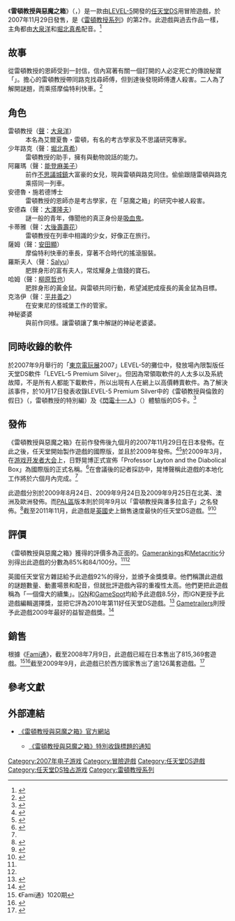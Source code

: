 {{Infobox animanga/Headerofja
|標題= 雷頓教授與惡魔之箱
|圖像= Laytonpandora'sboxcover.jpg
|尺寸= 256px
|說明= 
|日文名稱= レイトン教授と悪魔の箱
|英文名稱= Professor Layton and Pandora's Box
|假名= れいとんきょうじゅとあくまのはこ
|羅馬字= reitonkyoujuto akumanohako
|類型= 解謎幻想冒險
}}
{{Infobox animanga/Game
|標題= 
|遊戲類型= [[益智游戏|益智]][[冒险游戏|冒险游戏]]
|使用平臺= [[任天堂DS|NDS]]
|開發團隊= [[LEVEL-5|LEVEL-5]]
|代理商=LEVEL-5（仅日本）<br>[[任天堂|任天堂]]
|製作人= [[日野晃博|日野晃博]]
|監製= 
|腳本= 
|人物設定= 
| series = 《[[雷頓教授系列|雷頓教授系列]]》
|音樂= [[西浦智仁|西浦智仁]]
|媒體= DS card
|遊戲人數= 1人遊戲
|發售日= {{vgrelease new|JP|2007年11月29日|NA|2009年8月24日|AU|2009年9月24日|EU|2009年9月25日}}
|啟用時期= 
|售價= {{flagicon|Japan}} 4,800日圓
|銷售數量= {{flagicon|Japan}}约93万套<br>{{flagicon|USA}}{{flagicon|EU}}243万套
|對象年齡= {{vgratings|ACB=PG|CERO=A|ESRB=E10+|PEGI=7}}
| modes = [[單人遊戲|單人]]
|周邊界面= 
|其他= 主題曲「iris ～幸福之箱～」<br />[[Salyu|Salyu]]（TOY'S FACTORY）
}}
{{Infobox animanga/Footerofja}}

《'''雷頓教授與惡魔之箱'''》（{{lang|ja|レイトン教授と悪魔の箱}}，{{lang en|'''Professor Layton and Pandora's Box'''}}）是一款由[[LEVEL-5|LEVEL-5]]開發的[[任天堂DS|任天堂DS]]用冒險遊戲，於2007年11月29日發售，是《[[雷頓教授系列|雷頓教授系列]]》的第2作。此遊戲與過去作品一樣，主角都由[[大泉洋|大泉洋]]和[[堀北真希|堀北真希]]配音。<ref>{{cite web |url=http://www.eurogamer.net/articles/professor-layton-sequel-euro-date |title=Professor Layton sequel Euro date |first=Tom |last=Bramwell |date=2009-07-15 |work=Eurogamer |accessdate=2011-10-09 |archive-date=2009-10-25 |archive-url=https://web.archive.org/web/20091025075805/http://www.eurogamer.net/articles/professor-layton-sequel-euro-date |dead-url=no }}</ref>

== 故事 ==
從雷頓教授的恩師受到一封信，信內寫著有關一個打開的人必定死亡的傳說秘寶「{{nihongo|惡魔之箱|悪魔の箱}}」。擔心的雷頓教授帶同路克找尋師傅，但到達後發現師傅遭人殺害。二人為了解開謎題，而乘搭摩倫特利快車。<ref>{{cite web |url=http://www.nintendo.com/games/detail/78lsGsdul2muEsJxUvpZjdG991wD-MF4 |title=Professor Layton and the Diabolical Box |work=Nintendo.com |publisher=Nintendo of America |accessdate=2011-10-09 |archive-date=2011-09-26 |archive-url=https://web.archive.org/web/20110926220135/http://www.nintendo.com/games/detail/78lsGsdul2muEsJxUvpZjdG991wD-MF4 |dead-url=no }}</ref>

== 角色 ==
;雷頓教授（[[日本配音員|聲]]：[[大泉洋|大泉洋]]）
:本名為艾爾夏魯・雷頓，有名的考古學家及不思議研究專家。
;少年路克（聲：[[堀北真希|堀北真希]]）
:雷頓教授的助手，擁有與動物說話的能力。
;阿羅瑪（聲：[[能登麻美子|能登麻美子]]）
:前作[[雷頓教授與不可思議城鎮|不思議城鎮]]大富豪的女兒，現與雷頓與路克同住。偷偷跟隨雷頓與路克乘搭同一列車。
;安德魯・施若德博士
:雷頓教授的恩師亦是考古學家，在「惡魔之箱」的研究中被人殺害。
;安德森（聲：[[大澤隆夫|大澤隆夫]]）
:謎一般的青年，傳聞他的真正身份是[[吸血鬼|吸血鬼]]。
;卡蒂雅（聲：[[大後壽壽花|大後壽壽花]]）
:雷頓教授在列車中相識的少女，好像正在旅行。
;薩姆（聲：[[安田顯|安田顯]]）
:摩倫特利快車的車長，穿著不合時代的搖滾服裝。
;羅斯夫人（聲：[[Salyu|Salyu]]）
:肥胖身形的富有夫人，常炫耀身上值錢的寶石。
;哈姆（聲：[[柳原哲也|柳原哲也]]）
:肥胖身形的黃金鼠。與雷頓共同行動，希望減肥成瘦長的黃金鼠為目標。
;克洛伊（聲：[[平井善之|平井善之]]）
:在安東尼的怪城堡工作的管家。
;神秘婆婆
:與前作同樣。讓雷頓讓了集中解謎的神祕老婆婆。

== 同時收錄的軟件 ==
於2007年9月舉行的「[[東京電玩展|東京電玩展]]2007」LEVEL-5的攤位中，發放場內限製版任天堂DS軟件「LEVEL-5 Premium Silver」。但因為常領取軟件的人太多以及系統故障，不是所有人都能下載軟件，所以出現有人在網上以高價轉賣軟件。為了解決該事件，於10月17日發表收錄LEVEL-5 Premium Silver中的《雷頓教授與倫敦的假日》（{{lang|ja|レイトン教授とロンドンの休日}}，雷頓教授的特別編）及《[[閃電十一人|閃電十一人]]》（{{lang|ja|イナズマイレブン}}）體驗版的DS卡。<ref>{{Cite web |url=http://andriasang.com/obj8tu/ |title=Level 5 Premium Silver |access-date=2013-07-14 |archive-date=2013-07-14 |archive-url=https://archive.is/20130714093023/andriasang.com/obj8tu/ |dead-url=no }}</ref>

==發佈==
《雷頓教授與惡魔之箱》在前作發佈後九個月的2007年11月29日在日本發佈。在此之後，任天堂開始製作遊戲的國際版，並且於2009年發佈。<ref name="hiddendoor">{{Cite news|url=http://www.wired.com/gamelife/2008/02/professor-layto/|title=Professor Layton Sequel Confirmed for U.S.|accessdate=2011-11-14|publisher=Wired|author=Kohler, Chris|work=GameLife|date=2008-02-09|archive-date=2010-08-22|archive-url=https://web.archive.org/web/20100822063941/http://www.wired.com/gamelife/2008/02/professor-layto/|dead-url=no}}</ref><ref name="hdkotaku">{{Cite web|url=http://kotaku.com/354754/professor-layton-sequel-coming-says-game-manual|title=Professor Layton Coming Says Game Manual|accessdate=2011-11-14|publisher=Kotaku|year=2008|archive-date=2009-04-15|archive-url=https://web.archive.org/web/20090415134521/http://kotaku.com/354754/professor-layton-sequel-coming-says-game-manual|dead-url=no}}</ref>於2009年3月，在[[游戏开发者大会|游戏开发者大会]]上，日野晃博正式宣佈「Professor Layton and the Diabolical Box」為國際版的正式名稱。<ref name="laytonwatch">{{Cite news|url=http://www.wired.com/gamelife/2009/03/layton-watch-cl/|title=Layton Watch: Clues to a Sequel at GDC|accessdate=2011-11-14|publisher=Wired|author=Kohler, Chris|work=GameLife|date=2009-03-25|archive-date=2010-08-13|archive-url=https://web.archive.org/web/20100813120641/http://www.wired.com/gamelife/2009/03/layton-watch-cl/|dead-url=no}}</ref>在會議後的記者採訪中，晃博聲稱此遊戲的本地化工作將於六個月內完成。<ref name="laytonwatch"/>

此遊戲分別於2009年8月24日、2009年9月24日及2009年9月25日在北美、澳洲及歐洲發佈。而[[PAL區|PAL區]]版本則於同年9月以「雷頓教授與潘多拉盒子」之名發佈。<ref name="pandorasboxannouncement">{{Cite web|url=http://www.eurogamer.net/articles/professor-layton-sequel-euro-date|title=Professor Layton sequel Euro date|accessdate=2011-11-14|publisher=EuroGamer|year=2009|author=Bramwell, Tom|archive-date=2009-10-25|archive-url=https://web.archive.org/web/20091025075805/http://www.eurogamer.net/articles/professor-layton-sequel-euro-date|dead-url=no}}</ref>截至2011年11月，此遊戲是[[英國|英國]]史上銷售速度最快的任天堂DS遊戲。<ref name="gogospeedracer">{{Cite web|url=http://www.videogamer.com/ds/pokemon_white/news/pokemon_black_white_3rd_biggest_nintendo_launch_ever.html|title=Pokemon Black/White 3rd biggest Nintendo launch ever|accessdate=2011-11-14|publisher=Pro-G Media|year=2011|author=Orry, Tom|work=Videogamer|archive-url=https://web.archive.org/web/20150914205653/http://www.videogamer.com/ds/pokemon_white/news/pokemon_black_white_3rd_biggest_nintendo_launch_ever.html|archive-date=2015-09-14|dead-url=yes}}</ref><ref name="gogospeedraceronm">{{Cite web|url=http://www.officialnintendomagazine.co.uk/24419/newspokmon-white-is-2nd-fastest-selling-ds-game-ever/|title=Pokemon White is 2nd fastest selling DS game ever|accessdate=2011-11-14|publisher=Future Publishing Ltd.|year=2011|author=East, Thomas|work=Official Nintendo Magazine}}{{Dead link|date=2018年11月 |bot=InternetArchiveBot |fix-attempted=yes }}</ref>

==評價==
{{Video game reviews
| title = 
| subtitle = 
| state = 
<!-- Aggregators -->
| GR = 85%<ref name="gamerankings">{{cite web| url = http://www.gamerankings.com/ds/938420-professor-layton-and-the-diabolical-box/index.html| title = Professor Layton and the Diabolical Box| publisher = Game Rankings| accessdate = 2010-01-12| archive-date = 2010-01-03| archive-url = https://web.archive.org/web/20100103000937/http://www.gamerankings.com/ds/938420-professor-layton-and-the-diabolical-box/index.html| dead-url = no}}</ref>
| MC = 84%<ref name="metacritic">{{cite web| url = http://www.metacritic.com/game/ds/professor-layton-and-the-diabolical-box| title = Professor Layton and the Diabolical Box| publisher = Metacritic| accessdate = 2010-01-12| archive-date = 2010-08-24| archive-url = https://web.archive.org/web/20100824193127/http://www.metacritic.com/game/ds/professor-layton-and-the-diabolical-box| dead-url = no}}</ref>
<!-- Reviewers -->
| 1UP = A+<ref>{{cite web| url = http://www.1up.com/do/reviewPage?cId=3175744&p=39| title = Professor Layton and the Diabolical Box Review| publisher = 1UP| year = 2009| author = Haywald, Justin| accessdate = 2011-01-12}}{{dead link|date=十一月 2017 |bot=InternetArchiveBot }}</ref>
| Edge = 7/10<ref name="edgeboxrev">{{cite journal | title=Professor Layton and Pandora's Box Review| journal=Edge Magazine| year=2009| volume=207| page=104}}</ref>
| EuroG = 8/10<ref name="egpyboxrev">{{Cite web|url=http://www.eurogamer.net/articles/professor-layton-and-pandora-s-box-review|title=Professor Layton and Pandora's Box Review|accessdate=2011-11-14|publisher=EuroGamer|year=2009|author=Walker, John|archive-date=2011-09-08|archive-url=https://web.archive.org/web/20110908175708/http://www.eurogamer.net/articles/professor-layton-and-pandora-s-box-review|dead-url=no}}</ref>
| GI = 8.25/10<ref name="diaboxrevgi">{{Cite web|url=http://www.gameinformer.com/games/professor_layton_and_the_diabolical_box/b/nintendo_ds/default.aspx|title=Professor Layton and the Diabolical Box|accessdate=2011-11-14|publisher=Game Informer|year=2009|archive-url=https://web.archive.org/web/20110710004239/http://www.gameinformer.com/games/professor_layton_and_the_diabolical_box/b/nintendo_ds/default.aspx|archive-date=2011-07-10|dead-url=yes}}</ref>
| GSpot = 8.5/10<ref>{{cite web| url = http://www.gamespot.com/ds/rpg/laytonkyoujutoakumanohako/review.html| title = Professor Layton and the Diabolical Box Review| publisher = Gamespot| year = 2009| author = Anderson, Lark| accessdate = 2011-01-12| archive-date = 2011-11-07| archive-url = https://web.archive.org/web/20111107232438/http://www.gamespot.com/laytonkyoujutoakumanohako/reviews/6216111/professor-layton-and-the-diabolical-box-review/platform/ds| dead-url = no}}</ref>
| GSpy = 4.5/5<ref name="gspyboxrev">{{Cite web|url=http://ds.gamespy.com/nintendo-ds/professor-layton-and-the-devils-box/1018457p1.html|title=The Consensus: Professor Layton and the Diabolical Box Review|accessdate=2011-11-14|publisher=Gamespy|year=2009|author=Gallegos, Anthony|archive-date=2011-11-15|archive-url=https://web.archive.org/web/20111115201834/http://ds.gamespy.com/nintendo-ds/professor-layton-and-the-devils-box/1018457p1.html|dead-url=yes}}</ref>
| IGN = 8.5/10<ref>{{cite web| url = http://ds.ign.com/articles/101/1017161p1.html| title = Professor Layton and the Diabolical Box Review| publisher = IGN| year = 2009| author = Harris, Craig| accessdate = 2011-01-12| archive-date = 2010-08-15| archive-url = https://web.archive.org/web/20100815062222/http://ds.ign.com/articles/101/1017161p1.html| dead-url = yes}}</ref>
| NP = 8/10<ref name="npboxrev">{{cite journal | author=Hoffman, Chris| title=All in the Mind: Professor Layton and the Diabolical Box| journal=Nintendo Power| year=2009| volume=246| page=89}}</ref>
| VG = 8/10<ref name="vgpyboxrev">{{Cite web|url=http://www.videogamer.com/ds/professor_layton_and_the_diabolical_box/review.html|title=Professor Layton and the Diabolical Box Review|accessdate=2011-11-14|publisher=Videogamer.com|year=2009|author=Kelly, Neon|deadurl=yes|archiveurl=https://web.archive.org/web/20150907214722/http://www.videogamer.com/ds/professor_layton_and_the_diabolical_box/review.html|archivedate=2015-09-07|df=}}</ref>
<!-- Awards -->
| award1Pub = 英國任天堂官方雜誌
| award1 = 金獎獎章
| award2Pub = IGN
| award2 =  編輯選擇獎
}}
《雷頓教授與惡魔之箱》獲得的評價多為正面的。[[Gamerankings|Gamerankings]]和[[Metacritic|Metacritic]]分別得出此遊戲的分數為85%和84/100分。<ref name="gamerankings"/><ref name="metacritic"/>

英國任天堂官方雜誌給予此遊戲92%的得分，並頒予金獎獎章。他們稱讚此遊戲的謎題數量、動畫場景和配音，但就批評遊戲內容的重複性太高。他們更把此遊戲稱為「一個偉大的續集」。[[IGN|IGN]]和[[GameSpot|GameSpot]]均給予此遊戲8.5分，而IGN更授予此遊戲編輯選擇獎，並把它評為2010年第11好任天堂DS遊戲。<ref>{{cite web |date=2010-11-19 |url=http://ds.ign.com/articles/921/921522p16.html |title=The Top 25 Nintendo DS Games |author=IGN.com |accessdate=2011-01-12 |archive-date=2011-01-09 |archive-url=https://web.archive.org/web/20110109015141/http://ds.ign.com/articles/921/921522p16.html |dead-url=no }}</ref> [[Gametrailers|Gametrailers]]則授予此遊戲2009年最好的益智遊戲獎。<ref name="GT">{{cite web |date=2009-12-21 |url=http://www.gametrailers.com/video/best-puzzle-parlor-gt-goty/60153 |title=GT GotY Awards 2009 Best Puzzle/Parlor |author=GameTrailers.com |accessdate=2010-06-07 |archive-date=2010-02-13 |archive-url=https://web.archive.org/web/20100213021952/http://www.gametrailers.com/video/best-puzzle-parlor-gt-goty/60153 |dead-url=no }}</ref>

==銷售==
根據《[[Fami通|Fami通]]》，截至2008年7月9日，此遊戲已經在日本售出了815,369套遊戲。<ref>《Fami通》1020期</ref><ref>{{cite web |url=http://www.japan-gamecharts.com/ds.php |title=Nintendo DS Japanese Ranking |publisher=Japan Game Charts |date=2008-07-30 |accessdate=2008-08-03 |deadurl=yes |archiveurl=https://web.archive.org/web/20080808100144/http://www.japan-gamecharts.com/ds.php |archivedate=2008-08-08 }}</ref>截至2009年9月，此遊戲已於西方國家售出了逾126萬套遊戲。<ref>{{cite web | url = http://www.nintendo.co.jp/ir/pdf/2009/091030e.pdf | title = Financial Results Briefing for the Six-Month Period Ended September 2009 | format = [[PDF|PDF]] | date = 2009-10-30 | accessdate = 2009-10-30 | publisher = Nintendo | archive-date = 2011-06-29 | archive-url = https://web.archive.org/web/20110629123307/http://www.nintendo.co.jp/ir/pdf/2009/091030e.pdf | dead-url = no }}</ref>

==參考文獻==
{{reflist|2}}

== 外部連結 ==
* {{ja}}[http://www.layton.jp/akuma/ 《雷頓教授與惡魔之箱》官方網站]{{Wayback|url=http://www.layton.jp/akuma/ |date=20071021215052 }}
** {{ja}}[http://www.level5.co.jp/news/071017/popup.html 《雷頓教授與惡魔之箱》特別收錄標題的通知]{{Wayback|url=http://www.level5.co.jp/news/071017/popup.html |date=20071019014020 }}

{{雷頓教授系列}}

{{DEFAULTSORT:Professor Layton and Pandoras Box}}
[[Category:2007年电子游戏|Category:2007年电子游戏]]
[[Category:冒險遊戲|Category:冒險遊戲]]
[[Category:任天堂DS遊戲|Category:任天堂DS遊戲]]
[[Category:任天堂DS独占游戏|Category:任天堂DS独占游戏]]
[[Category:雷頓教授系列|Category:雷頓教授系列]]